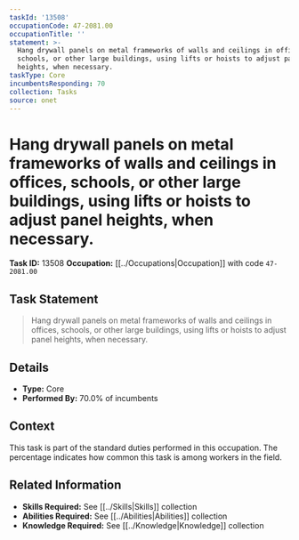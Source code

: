 ```yaml
---
taskId: '13508'
occupationCode: 47-2081.00
occupationTitle: ''
statement: >-
  Hang drywall panels on metal frameworks of walls and ceilings in offices,
  schools, or other large buildings, using lifts or hoists to adjust panel
  heights, when necessary.
taskType: Core
incumbentsResponding: 70
collection: Tasks
source: onet
---
```

# Hang drywall panels on metal frameworks of walls and ceilings in offices, schools, or other large buildings, using lifts or hoists to adjust panel heights, when necessary.

**Task ID:** 13508
**Occupation:** [[../Occupations|Occupation]] with code `47-2081.00`

## Task Statement

> Hang drywall panels on metal frameworks of walls and ceilings in offices, schools, or other large buildings, using lifts or hoists to adjust panel heights, when necessary.

## Details

- **Type:** Core
- **Performed By:** 70.0% of incumbents

## Context

This task is part of the standard duties performed in this occupation. The percentage indicates how common this task is among workers in the field.

## Related Information

- **Skills Required:** See [[../Skills|Skills]] collection
- **Abilities Required:** See [[../Abilities|Abilities]] collection
- **Knowledge Required:** See [[../Knowledge|Knowledge]] collection
